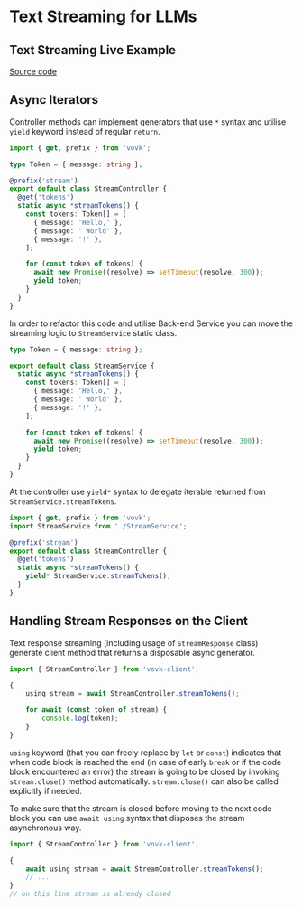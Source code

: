 

# Text Streaming for LLMs

## Text Streaming Live Example

<div className="doc-live-example">
    <LiveStreamExample />
</div>
<Tabs items={['Controller', 'Component']}>
  <Tabs.Tab><StreamController /></Tabs.Tab>
  <Tabs.Tab><StreamExample /></Tabs.Tab>
</Tabs>

[Source code](https://github.com/finom/vovk-examples)

## Async Iterators

Controller methods can implement generators that use `*` syntax and utilise `yield` keyword instead of regular `return`.

```ts filename="/src/modules/stream/StreamController.ts"
import { get, prefix } from 'vovk';

type Token = { message: string };

@prefix('stream')
export default class StreamController {
  @get('tokens')
  static async *streamTokens() {
    const tokens: Token[] = [
      { message: 'Hello,' },
      { message: ' World' },
      { message: '!' },
    ];

    for (const token of tokens) {
      await new Promise((resolve) => setTimeout(resolve, 300));
      yield token;
    }
  }
}
```

In order to refactor this code and utilise Back-end Service you can move the streaming logic to `StreamService` static class.

```ts filename="/src/modules/stream/StreamService.ts"
type Token = { message: string };

export default class StreamService {
  static async *streamTokens() {
    const tokens: Token[] = [
      { message: 'Hello,' },
      { message: ' World' },
      { message: '!' },
    ];

    for (const token of tokens) {
      await new Promise((resolve) => setTimeout(resolve, 300));
      yield token;
    }
  }
}
```

At the controller use `yield*` syntax to delegate iterable returned from `StreamService.streamTokens`.

```ts filename="/src/modules/stream/StreamController.ts"
import { get, prefix } from 'vovk';
import StreamService from './StreamService';

@prefix('stream')
export default class StreamController {
  @get('tokens')
  static async *streamTokens() {
    yield* StreamService.streamTokens();
  }
}
```

## Handling Stream Responses on the Client

Text response streaming (including usage of `StreamResponse` class) generate client method that returns a disposable async generator. 

```ts
import { StreamController } from 'vovk-client';

{
    using stream = await StreamController.streamTokens();

    for await (const token of stream) {
        console.log(token);
    }
}
```

`using` keyword (that you can freely replace by `let` or `const`) indicates that when code block is reached the end (in case of early `break` or if the code block encountered an error) the stream is going to be closed by invoking `stream.close()` method automatically. `stream.close()` can also be called explicitly if needed.

To make sure that the stream is closed before moving to the next code block you can use `await using` syntax that disposes the stream asynchronous way.

```ts
import { StreamController } from 'vovk-client';

{
    await using stream = await StreamController.streamTokens();
    // ...
}
// on this line stream is already closed
```